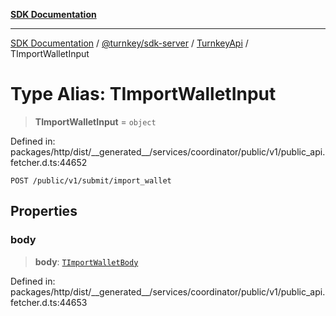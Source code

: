 [**SDK Documentation**](../../../../../README.mdx)

***

[SDK Documentation](../../../../../packages.mdx) / [@turnkey/sdk-server](../../../README.mdx) / [TurnkeyApi](../README.mdx) / TImportWalletInput

# Type Alias: TImportWalletInput

> **TImportWalletInput** = `object`

Defined in: packages/http/dist/\_\_generated\_\_/services/coordinator/public/v1/public\_api.fetcher.d.ts:44652

`POST /public/v1/submit/import_wallet`

## Properties

### body

> **body**: [`TImportWalletBody`](TImportWalletBody.mdx)

Defined in: packages/http/dist/\_\_generated\_\_/services/coordinator/public/v1/public\_api.fetcher.d.ts:44653

